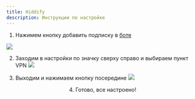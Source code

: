 ```yaml
---
title: Hiddify
description: Инструкции по настройке
---
```


1. Нажимем кнопку добавить подписку в [боте](https://t.me/vpnghostbot)

![](https://vpnghost.space/hiddify/1.jpg)


2. Заходим в настройки по значку сверху справо и выбираем пункт VPN
![](https://vpnghost.space/hiddify/2.jpg)


3. Выходим и нажимаем кнопку посередине
![](https://vpnghost.space/hiddify/3.jpg)


<center>4. Готово, все настроено!</center>